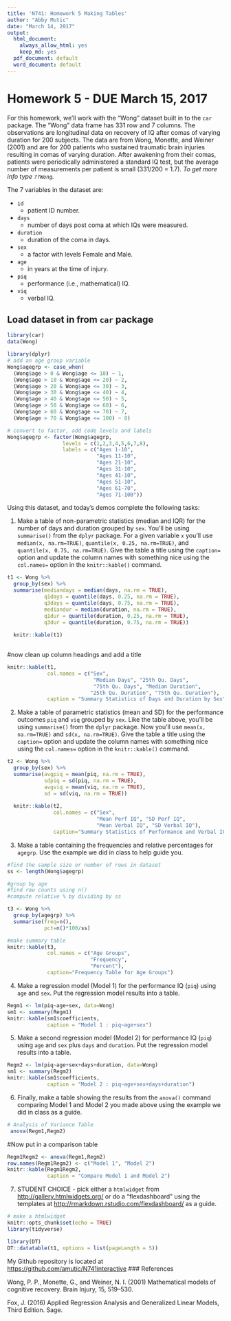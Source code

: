 ```yaml
---
title: 'N741: Homework 5 Making Tables'
author: "Abby Mutic"
date: "March 14, 2017"
output:
  html_document:
    always_allow_html: yes
    keep_md: yes
  pdf_document: default
  word_document: default
---
```


# Homework 5 - DUE March 15, 2017

For this homework, we'll work with the "Wong" dataset built in to the `car` package. The "Wong" data frame has 331 row and 7 columns. The observations are longitudinal data on recovery of IQ after comas of varying duration for 200 subjects. The data are from Wong, Monette, and Weiner (2001) and are for 200 patients who sustained traumatic brain injuries resulting in comas of varying duration. After awakening from their comas, patients were periodically administered a standard IQ test, but the average number of measurements per patient is small (331/200 = 1.7). *To get more info type `??Wong`.*

The 7 variables in the dataset are:

* `id`
    + patient ID number.
* `days`
    + number of days post coma at which IQs were measured.
* `duration`
    + duration of the coma in days.
* `sex`
    + a factor with levels Female and Male.
* `age`
    + in years at the time of injury.
* `piq`
    + performance (i.e., mathematical) IQ.
* `viq`
    + verbal IQ.

## Load dataset in from `car` package

```r
library(car)
data(Wong)

library(dplyr)
# add an age group variable
Wong$agegrp <- case_when(
  (Wong$age > 0 & Wong$age <= 10) ~ 1,
  (Wong$age > 10 & Wong$age <= 20) ~ 2,
  (Wong$age > 20 & Wong$age <= 30) ~ 3,
  (Wong$age > 30 & Wong$age <= 40) ~ 4,
  (Wong$age > 40 & Wong$age <= 50) ~ 5,
  (Wong$age > 50 & Wong$age <= 60) ~ 6,
  (Wong$age > 60 & Wong$age <= 70) ~ 7,
  (Wong$age > 70 & Wong$age <= 100) ~ 8)

# convert to factor, add code levels and labels
Wong$agegrp <- factor(Wong$agegrp,
                  levels = c(1,2,3,4,5,6,7,8),
                  labels = c("Ages 1-10",
                             "Ages 11-10",
                             "Ages 21-10",
                             "Ages 31-10",
                             "Ages 41-10",
                             "Ages 51-10",
                             "Ages 61-70",
                             "Ages 71-100"))
```

Using this dataset, and today's demos complete the following tasks:

1. Make a table of non-parametric statistics (median and IQR) for the number of days and duration grouped by `sex`. You'll be using `summarise()` from the `dplyr` package. For a given variable `x` you'll use `median(x, na.rm=TRUE)`, `quantile(x, 0.25, na.rm=TRUE)`, and `quantile(x, 0.75, na.rm=TRUE)`. Give the table a title using the `caption=` option and update the column names with something nice using the `col.names=` option in the `knitr::kable()` command. 

```r
t1 <- Wong %>%
  group_by(sex) %>%
  summarise(mediandays = median(days, na.rm = TRUE),
            q1days = quantile(days, 0.25, na.rm = TRUE),
            q3days = quantile(days, 0.75, na.rm = TRUE),
            mediandur = median(duration, na.rm = TRUE),
            q1dur = quantile(duration, 0.25, na.rm = TRUE),
            q3dur = quantile(duration, 0.75, na.rm = TRUE))
  
  knitr::kable(t1)
            
```
#now clean up column headings and add a title
```r
knitr::kable(t1,
             col.names = c("Sex",
                            "Median Days", "25th Qu. Days",
                            "75th Qu. Days", "Median Duration",
                           "25th Qu. Duration", "75th Qu. Duration"),
             caption = "Summary Statistics of Days and Duration by Sex")
```



2.  Make a table of parametric statistics (mean and SD) for the performance outcomes `piq` and `viq` grouped by `sex`. Like the table above, you'll be using `summarise()` from the `dplyr` package. Now you'll use `mean(x, na.rm=TRUE)` and `sd(x, na.rm=TRUE)`. Give the table a title using the `caption=` option and update the column names with something nice using the `col.names=` option in the `knitr::kable()` command. 
```r
t2 <- Wong %>%
  group_by(sex) %>%
  summarise(avgpiq = mean(piq, na.rm = TRUE),
            sdpiq = sd(piq, na.rm = TRUE),
            avgviq = mean(viq, na.rm = TRUE),
            sd = sd(viq, na.rm = TRUE))
  
  knitr::kable(t2,
               col.names = c("Sex",
                             "Mean Perf IQ", "SD Perf IQ",
                             "Mean Verbal IQ", "SD Verbal IQ"),
               caption="Summary Statistics of Performance and Verbal IQ by Sex")
```


3. Make a table containing the frequencies and relative percentages for `agegrp`. Use the example we did in class to help guide you.

```r
#find the sample size or number of rows in dataset
ss <- length(Wong$agegrp)

#group by age
#find raw counts using n()
#compute relative % by dividing by ss

t3 <- Wong %>%
  group_by(agegrp) %>%
  summarise(freq=n(),
            pct=n()*100/ss)

#make summary table
knitr::kable(t3,
             col.names = c("Age Groups",
                           "Frequency",
                           "Percent"),
             caption="Frequency Table for Age Groups")
```


4. Make a regression model (Model 1) for the performance IQ (`piq`) using `age` and `sex`. Put the regression model results into a table.

```r
Regm1 <- lm(piq~age+sex, data=Wong)
sm1 <- summary(Regm1)
knitr::kable(sm1$coefficients,
             caption = "Model 1 : piq~age+sex")
```


5. Make a second regression model (Model 2) for performance IQ (`piq`) using `age` and `sex` plus `days` and `duration`. Put the regression model results into a table.

```r
Regm2 <- lm(piq~age+sex+days+duration, data=Wong)
sm1 <- summary(Regm2)
knitr::kable(sm1$coefficients,
             caption = "Model 2 : piq~age+sex+days+duration")
```

6. Finally, make a table showing the results from the `anova()` command comparing Model 1 and Model 2 you made above using the example we did in class as a guide. 

```r
# Analysis of Variance Table
 anova(Regm1,Regm2)
```
#Now put in a comparison table
```r
Regm1Regm2 <- anova(Regm1,Regm2)
row.names(Regm1Regm2) <- c("Model 1", "Model 2")
knitr::kable(Regm1Regm2,
             caption = "Compare Model 1 and Model 2")
```


7. STUDENT CHOICE - pick either a `htmlwidget` from [http://gallery.htmlwidgets.org/](http://gallery.htmlwidgets.org/) or do a "flexdashboard" using the templates at [http://rmarkdown.rstudio.com/flexdashboard/](http://rmarkdown.rstudio.com/flexdashboard/) as a guide.

```r
# make a htmlwidget
knitr::opts_chunk$set(echo = TRUE)
library(tidyverse)
```
```r
library(DT)
DT::datatable(t1, options = list(pageLength = 5))
```
My Github repository is located at [https://github.com/amutic/N741interactive](https://github.com/amutic/N741interactive)
### References

Wong, P. P., Monette, G., and Weiner, N. I. (2001) Mathematical models of cognitive recovery. Brain Injury, 15, 519–530.

Fox, J. (2016) Applied Regression Analysis and Generalized Linear Models, Third Edition. Sage.